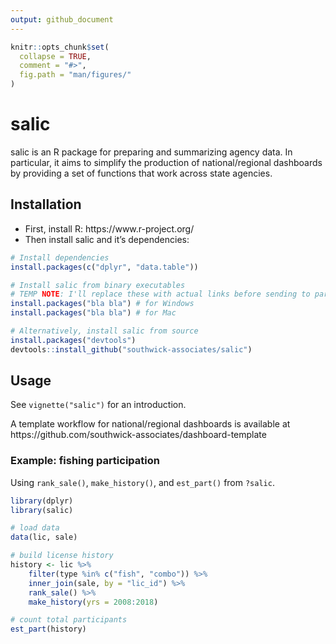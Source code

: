 ```yaml
---
output: github_document
---
```

<!-- README.md is generated from README.Rmd. Please edit that file -->

```r
knitr::opts_chunk$set(
  collapse = TRUE,
  comment = "#>",
  fig.path = "man/figures/"
)
```

# salic

salic is an R package for preparing and summarizing agency data. In particular, it aims to simplify the production of national/regional dashboards by providing a set of functions that work across state agencies.

## Installation

- First, install R: https://www.r-project.org/
- Then install salic and it's dependencies:

``` r
# Install dependencies
install.packages(c("dplyr", "data.table"))

# Install salic from binary executables
# TEMP NOTE: I'll replace these with actual links before sending to partners
install.packages("bla bla") # for Windows 
install.packages("bla bla") # for Mac

# Alternatively, install salic from source
install.packages("devtools")
devtools::install_github("southwick-associates/salic")
```

## Usage

See `vignette("salic")` for an introduction.

A template workflow for national/regional dashboards is available at https://github.com/southwick-associates/dashboard-template

### Example: fishing participation

Using `rank_sale()`, `make_history()`, and `est_part()` from `?salic`.

```r
library(dplyr)
library(salic)

# load data
data(lic, sale)

# build license history
history <- lic %>% 
    filter(type %in% c("fish", "combo")) %>% 
    inner_join(sale, by = "lic_id") %>% 
    rank_sale() %>% 
    make_history(yrs = 2008:2018)

# count total participants
est_part(history)
```
